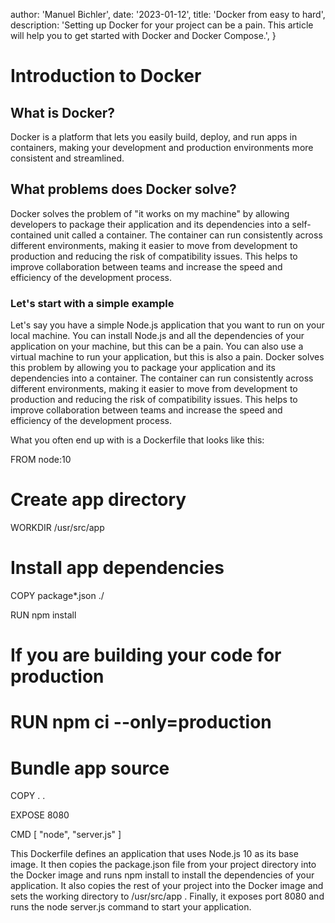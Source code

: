 
  author: 'Manuel Bichler',
  date: '2023-01-12',
  title: 'Docker from easy to hard',
  description:
    'Setting up Docker for your project can be a pain. This article will help you to get started with Docker and Docker Compose.',
}


# Introduction to Docker

## What is Docker?

Docker is a platform that lets you easily build, deploy, and run apps in containers, making your development and production environments more consistent and streamlined.

## What problems does Docker solve?

Docker solves the problem of "it works on my machine" by allowing developers to package their application and its dependencies into a self-contained unit called a container. The container can run consistently across different environments, making it easier to move from development to production and reducing the risk of compatibility issues. This helps to improve collaboration between teams and increase the speed and efficiency of the development process.

### Let's start with a simple example

Let's say you have a simple Node.js application that you want to run on your local machine. You can install Node.js and all the dependencies of your application on your machine, but this can be a pain. You can also use a virtual machine to run your application, but this is also a pain. Docker solves this problem by allowing you to package your application and its dependencies into a container. The container can run consistently across different environments, making it easier to move from development to production and reducing the risk of compatibility issues. This helps to improve collaboration between teams and increase the speed and efficiency of the development process.

What you often end up with is a Dockerfile that looks like this:

FROM node:10

# Create app directory
WORKDIR /usr/src/app

# Install app dependencies
COPY package*.json ./

RUN npm install
# If you are building your code for production
# RUN npm ci --only=production

# Bundle app source
COPY . .

EXPOSE 8080

CMD [ "node", "server.js" ]

This Dockerfile defines an application that uses Node.js 10 as its base image. It then copies the package.json file from your project directory into the Docker image and runs npm install to install the dependencies of your application. It also copies the rest of your project into the Docker image and sets the working directory to /usr/src/app . Finally, it exposes port 8080 and runs the node server.js command to start your application.

